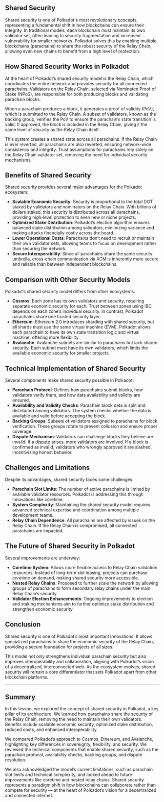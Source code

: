 ## Shared Security

<ResponsiveIframe
  src="https://drive.google.com/file/d/1cFgv8i1JYJH554EXqrRipaECf_w8_K0-/preview"
  title="Shared Security"
/>

Shared security is one of Polkadot's most revolutionary concepts, representing a fundamental shift in how blockchains can ensure their integrity. In traditional models, each blockchain must maintain its own validator set, often leading to security fragmentation and increased vulnerability for smaller networks. Polkadot solves this by enabling multiple blockchains (parachains) to share the robust security of the Relay Chain, allowing even new chains to benefit from a high level of protection.

## How Shared Security Works in Polkadot

At the heart of Polkadot’s shared security model is the Relay Chain, which coordinates the entire network and provides security for all connected parachains. Validators on the Relay Chain, selected via Nominated Proof of Stake (NPoS), are responsible for both producing blocks and validating parachain blocks.

When a parachain produces a block, it generates a proof of validity (PoV), which is submitted to the Relay Chain. A subset of validators, known as the backing group, verifies the PoV to ensure the parachain’s state transition is valid. If approved, the block is included in the Relay Chain, giving it the same level of security as the Relay Chain itself.

This system creates a shared state across all parachains. If the Relay Chain is ever reverted, all parachains are also reverted, ensuring network-wide consistency and integrity. Trust assumptions for parachains rely solely on the Relay Chain validator set, removing the need for individual security mechanisms.

## Benefits of Shared Security

Shared security provides several major advantages for the Polkadot ecosystem:

- **Scalable Economic Security**: Security is proportional to the total DOT staked by validators and nominators on the Relay Chain. With billions of dollars staked, this security is distributed across all parachains, providing high-level protection to even new or niche projects.
- **Optimized Stake Distribution**: Polkadot’s election algorithm ensures balanced stake distribution among validators, minimizing variance and making attacks financially costly across the board.
- **Lower Operational Costs**: Parachains don’t need to recruit or maintain their own validator sets, allowing teams to focus on development rather than securing the network.
- **Secure Interoperability**: Since all parachains share the same security umbrella, cross-chain communication via XCM is inherently more secure and reliable than between independent blockchains.

## Comparison with Other Security Models

Polkadot’s shared security model differs from other ecosystems:

- **Cosmos**: Each zone has its own validators and security, requiring separate economic security for each. Trust between zones using IBC depends on each zone’s individual security. In contrast, Polkadot parachains share one trusted security layer.
- **Ethereum**: Ethereum 2.0 introduces sharding with shared security, but all shards must use the same virtual machine (EVM). Polkadot allows each parachain to have its own state transition logic and virtual machine, offering more flexibility.
- **Avalanche**: Avalanche subnets are similar to parachains but lack shared security. Each subnet must have its own validators, which limits the available economic security for smaller projects.

## Technical Implementation of Shared Security

Several components make shared security possible in Polkadot:

- **Parachain Protocol**: Defines how parachains submit blocks, how validators verify them, and how data availability and validity are ensured.
- **Availability and Validity Checks**: Parachain block data is split and distributed among validators. The system checks whether the data is available and valid before accepting the block.
- **Backing Groups**: Subsets of validators assigned to parachains for block verification. These groups rotate to prevent collusion and ensure proper coverage.
- **Dispute Mechanism**: Validators can challenge blocks they believe are invalid. If a dispute arises, more validators are involved. If a block is confirmed as invalid, validators who wrongly approved it are slashed, incentivizing honest behavior.

## Challenges and Limitations

Despite its advantages, shared security faces some challenges:

- **Parachain Slot Limits**: The number of active parachains is limited by available validator resources. Polkadot is addressing this through innovations like coretime.
- **System Complexity**: Maintaining the shared security model requires advanced technical expertise and coordination among multiple development teams.
- **Relay Chain Dependence**: All parachains are affected by issues on the Relay Chain. If the Relay Chain is compromised, all connected parachains are impacted.

## The Future of Shared Security in Polkadot

Several improvements are underway:

- **Coretime System**: Allows more flexible access to Relay Chain validation resources. Instead of long-term slot leasing, projects can purchase coretime on demand, making shared security more accessible.
- **Nested Relay Chains**: Proposed to further scale the network by allowing groups of parachains to form secondary relay chains under the main Relay Chain’s security.
- **Validator Election Enhancements**: Ongoing improvements to election and staking mechanisms aim to further optimize stake distribution and strengthen economic security.

## Conclusion

Shared security is one of Polkadot’s most important innovations. It allows specialized parachains to share the economic security of the Relay Chain, providing a secure foundation for projects of all sizes.

This model not only strengthens individual parachain security but also improves interoperability and collaboration, aligning with Polkadot’s vision of a decentralized, interconnected web. As the ecosystem evolves, shared security will remain a core differentiator that sets Polkadot apart from other blockchain platforms.

---

## Summary

In this lesson, we explored the concept of shared security in Polkadot, a key pillar of its architecture. We learned how parachains share the security of the Relay Chain, removing the need to maintain their own validators. Benefits include scalable economic security, optimized stake distribution, reduced costs, and enhanced interoperability.

We compared Polkadot’s approach to Cosmos, Ethereum, and Avalanche, highlighting key differences in sovereignty, flexibility, and security. We reviewed the technical components that enable shared security, such as the parachain protocol, availability checks, backing groups, and dispute resolution.

We also acknowledged the model’s current limitations, such as parachain slot limits and technical complexity, and looked ahead to future improvements like coretime and nested relay chains. Shared security represents a paradigm shift in how blockchains can collaborate rather than compete for security — at the heart of Polkadot’s vision for a decentralized and connected internet.

